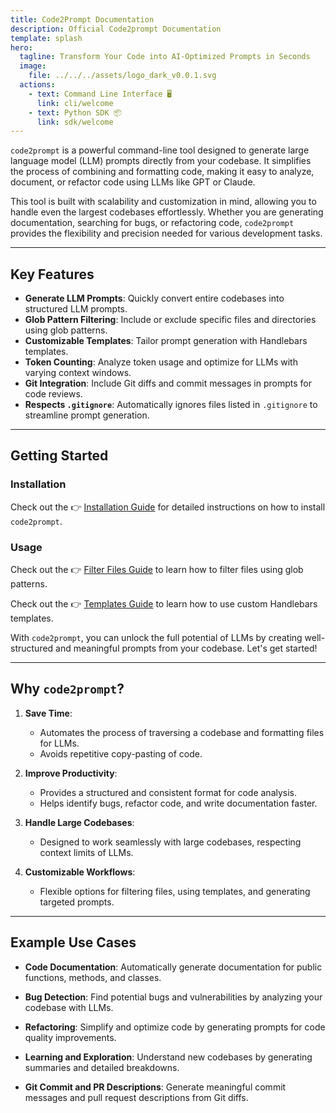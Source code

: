 ```yaml
---
title: Code2Prompt Documentation
description: Official Code2prompt Documentation
template: splash
hero:
  tagline: Transform Your Code into AI-Optimized Prompts in Seconds
  image:
    file: ../../../assets/logo_dark_v0.0.1.svg
  actions:
    - text: Command Line Interface 🖥️
      link: cli/welcome
    - text: Python SDK 📦
      link: sdk/welcome
---
```


`code2prompt` is a powerful command-line tool designed to generate large language model (LLM) prompts directly from your codebase. It simplifies the process of combining and formatting code, making it easy to analyze, document, or refactor code using LLMs like GPT or Claude.

This tool is built with scalability and customization in mind, allowing you to handle even the largest codebases effortlessly. Whether you are generating documentation, searching for bugs, or refactoring code, `code2prompt` provides the flexibility and precision needed for various development tasks.

---

## Key Features

- **Generate LLM Prompts**: Quickly convert entire codebases into structured LLM prompts.
- **Glob Pattern Filtering**: Include or exclude specific files and directories using glob patterns.
- **Customizable Templates**: Tailor prompt generation with Handlebars templates.
- **Token Counting**: Analyze token usage and optimize for LLMs with varying context windows.
- **Git Integration**: Include Git diffs and commit messages in prompts for code reviews.
- **Respects `.gitignore`**: Automatically ignores files listed in `.gitignore` to streamline prompt generation.

---

## Getting Started

### Installation

Check out the 👉 [Installation Guide](../how_to/install) for detailed instructions on how to install `code2prompt`.

### Usage

Check out the 👉 [Filter Files Guide](../how_to/filter_files) to learn how to filter files using glob patterns.

Check out the 👉 [Templates Guide](../tutorials/templates) to learn how to use custom Handlebars templates.

With `code2prompt`, you can unlock the full potential of LLMs by creating well-structured and meaningful prompts from your codebase. Let's get started!

---

## Why `code2prompt`?

1. **Save Time**:
   - Automates the process of traversing a codebase and formatting files for LLMs.
   - Avoids repetitive copy-pasting of code.

2. **Improve Productivity**:
   - Provides a structured and consistent format for code analysis.
   - Helps identify bugs, refactor code, and write documentation faster.

3. **Handle Large Codebases**:
   - Designed to work seamlessly with large codebases, respecting context limits of LLMs.

4. **Customizable Workflows**:
   - Flexible options for filtering files, using templates, and generating targeted prompts.

---

## Example Use Cases

- **Code Documentation**:
  Automatically generate documentation for public functions, methods, and classes.

- **Bug Detection**:
  Find potential bugs and vulnerabilities by analyzing your codebase with LLMs.

- **Refactoring**:
  Simplify and optimize code by generating prompts for code quality improvements.

- **Learning and Exploration**:
  Understand new codebases by generating summaries and detailed breakdowns.

- **Git Commit and PR Descriptions**:
  Generate meaningful commit messages and pull request descriptions from Git diffs.
